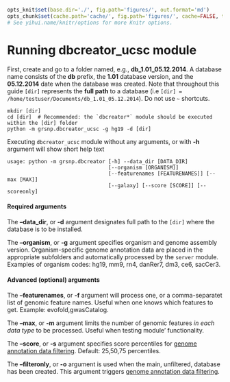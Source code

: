 ```r

opts_knit$set(base.dir='./', fig.path='figures/', out.format='md')
opts_chunk$set(cache.path='cache/', fig.path='figures/', cache=FALSE, tidy=TRUE, fig.keep='high', echo=TRUE, dpi=300, out.width=700, prompt=FALSE, comment='##', results='markup', eval=FALSE)
# See yihui.name/knitr/options for more Knitr options.
```

Running dbcreator_ucsc module
========================================================

First, create and go to a folder named, e.g., **db_1.01_05.12.2014**. A database name consists of the **db** prefix, the **1.01** database version, and the **05.12.2014** date when the database was created. Note that throughout this guide `[dir]` represents the **full path** to a database (i.e `[dir] = /home/testuser/Documents/db_1.01_05.12.2014`). Do not use `~` shortcuts.

```
mkdir [dir]
cd [dir]  # Recommended: the `dbcreator*` module should be executed within the [dir] folder
python -m grsnp.dbcreator_ucsc -g hg19 -d [dir]
```

Executing `dbcreator_ucsc` module without any arguments, or with **-h** argument will show short help text
```
usage: python -m grsnp.dbcreator [-h] --data_dir [DATA_DIR]
                                 [--organism [ORGANISM]]
                                 [--featurenames [FEATURENAMES]] [--max [MAX]]
                                 [--galaxy] [--score [SCORE]] [--scoreonly]
```
#### Required arguments

The **--data_dir**, or **-d** argument designates full path to the `[dir]` where the database is to be installed.

The **--organism**, or **-g** argument specifies organism and genome assembly version. Organism-specific genome annotation data are placed in the appropriate subfolders and automatically processed by the `server` module. Examples of organism codes: hg19, mm9, rn4, danRer7, dm3, ce6, sacCer3.

#### Advanced (optional) arguments

The **--featurenames**, or **-f** argument will process one, or a comma-separatet list of genomic feature names. Useful when one knows which features to get. Example: evofold,gwasCatalog.

The **--max**, or **-m** argument limits the number of genomic features *in each data type* to be processed. Useful when testing module' functionality.

The **--score**, or **-s** argument specifies score percentiles for [genome annotation data filtering](dbcreatorFiltering.md). Default: 25,50,75 percentiles.

The **--filteronly**, or **-o** argument is used when the main, unfiltered, database has been created. This argument triggers [genome annotation data filtering](dbcreatorFiltering.md).

